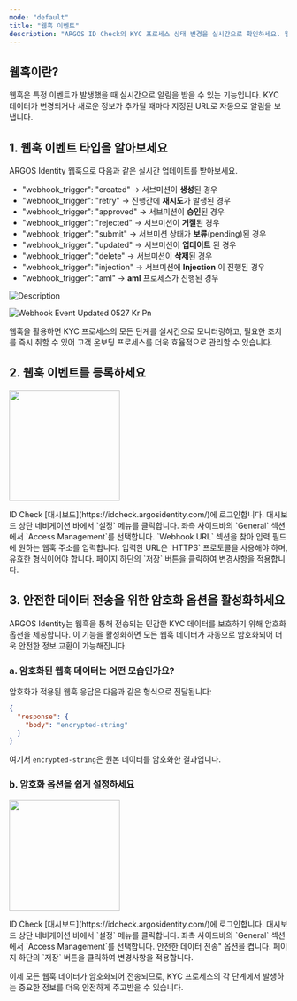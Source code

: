 ```yaml
---
mode: "default"
title: "웹훅 이벤트"
description: "ARGOS ID Check의 KYC 프로세스 상태 변경을 실시간으로 확인하세요. 웹훅을 통해 즉각적인 업데이트를 받아볼 수 있습니다."
---
```


## 웹훅이란?

웹훅은 특정 이벤트가 발생했을 때 실시간으로 알림을 받을 수 있는 기능입니다. KYC 데이터가 변경되거나 새로운 정보가 추가될 때마다 지정된 URL로 자동으로 알림을 보냅니다.

## 1. 웹훅 이벤트 타입을 알아보세요

ARGOS Identity 웹훅으로 다음과 같은 실시간 업데이트를 받아보세요.

- "webhook_trigger": "created" → 서브미션이 **생성**된 경우
- "webhook_trigger": "retry" → 진행간에 **재시도**가 발생된 경우
- "webhook_trigger": "approved" → 서브미션이 **승인**된 경우
- "webhook_trigger": "rejected" → 서브미션이 **거절**된 경우
- "webhook_trigger": "submit" → 서브미션 상태가 **보류**(pending)된 경우
- "webhook_trigger": "updated" → 서브미션이 **업데이트** 된 경우
- "webhook_trigger": "delete" → 서브미션이 **삭제**된 경우
- "webhook_trigger": "injection" → 서브미션에 **Injection** 이 진행된 경우
- "webhook_trigger": "aml" → **aml** 프로세스가 진행된 경우

<Frame>
  <img 
    src="/images/webhooks/webhook_event_updated_0527_kr.png"
    dark="/images/webhooks/webhook_event_updated_0527_kr_dark.png"
    alt="Description"
  />
</Frame>

![Webhook Event Updated 0527 Kr Pn](/images/webhook_event_updated_0527_kr.png)

<CardGroup cols={4}>
  <Card title="Approved" icon="badge-check" href="/webhooks/ko/idcheck-approved">
    
  </Card>
  <Card title="Rejected" icon="ban" href="/webhooks/ko/idcheck-rejected">
    
  </Card>
  <Card title="Updated" icon="pen-to-square" href="/webhooks/ko/idcheck-updated">
    
  </Card>
  <Card title="Delete" icon="trash" href="/webhooks/ko/idcheck-delete">
    
  </Card>
  <Card title="Submit" icon="plus" href="/webhooks/ko/idcheck-submit">
    
  </Card>
  <Card title="Data injection" icon="table" href="/webhooks/ko/idcheck-injection">
    
  </Card>
  <Card title="AML 결과" icon="radar" href="/webhooks/ko/idcheck-aml-result">
    
  </Card>
</CardGroup>

웹훅을 활용하면 KYC 프로세스의 모든 단계를 실시간으로 모니터링하고, 필요한 조치를 즉시 취할 수 있어 고객 온보딩 프로세스를 더욱 효율적으로 관리할 수 있습니다.

## 2. 웹훅 이벤트를 등록하세요

<img
  height="200"
  src="/images/webhooks/webhook.png"
/>

<Steps>
  <Step title="대시보드 로그인">
    ID Check [대시보드](https://idcheck.argosidentity.com/)에 로그인합니다.
  </Step>
  <Step title="설정 메뉴 접근">
    대시보드 상단 네비게이션 바에서 `설정` 메뉴를 클릭합니다.
  </Step>
  <Step title="Access Management 페이지 이동">
    좌측 사이드바의 `General` 섹션에서 `Access Management`를 선택합니다.
  </Step>
  <Step title="웹훅 URL 입력">
    `Webhook URL` 섹션을 찾아 입력 필드에 원하는 웹훅 주소를 입력합니다. 입력한 URL은 `HTTPS` 프로토콜을 사용해야 하며, 유효한 형식이어야 합니다.
  </Step>
  <Step title="설정 저장">
    페이지 하단의 `저장` 버튼을 클릭하여 변경사항을 적용합니다.
  </Step>
</Steps>

## 3. 안전한 데이터 전송을 위한 암호화 옵션을 활성화하세요

ARGOS Identity는 웹훅을 통해 전송되는 민감한 KYC 데이터를 보호하기 위해 암호화 옵션을 제공합니다. 이 기능을 활성화하면 모든 웹훅 데이터가 자동으로 암호화되어 더욱 안전한 정보 교환이 가능해집니다.

### a. 암호화된 웹훅 데이터는 어떤 모습인가요?

암호화가 적용된 웹훅 응답은 다음과 같은 형식으로 전달됩니다:

```json data-encrpyted.json
{
  "response": {
    "body": "encrypted-string"
  }
}
```

여기서 `encrypted-string`은 원본 데이터를 암호화한 결과입니다.

### b. 암호화 옵션을 쉽게 설정하세요

<img
  height="200"
  src="/images/webhooks/secure-data-transfer.png"
/>

<Steps>
  <Step title="대시보드 로그인">
    ID Check [대시보드](https://idcheck.argosidentity.com/)에 로그인합니다.
  </Step>
  <Step title="설정 메뉴 접근">
    대시보드 상단 네비게이션 바에서 `설정` 메뉴를 클릭합니다.
  </Step>
  <Step title="Access Management 페이지 이동">
    좌측 사이드바의 `General` 섹션에서 `Access Management`를 선택합니다.
  </Step>
  <Step title="안전한 데이터 전송 옵션 활성화">
    안전한 데이터 전송" 옵션을 켭니다.
  </Step>
  <Step title="설정 저장">
    페이지 하단의 `저장` 버튼을 클릭하여 변경사항을 적용합니다.
  </Step>
</Steps>

이제 모든 웹훅 데이터가 암호화되어 전송되므로, KYC 프로세스의 각 단계에서 발생하는 중요한 정보를 더욱 안전하게 주고받을 수 있습니다.